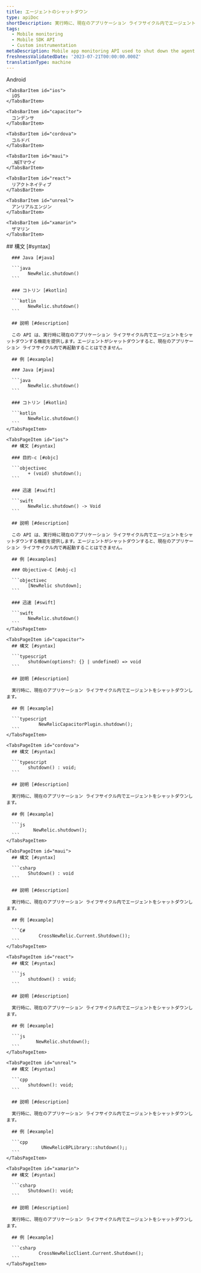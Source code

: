 ```yaml
---
title: エージェントのシャットダウン
type: apiDoc
shortDescription: 実行時に、現在のアプリケーション ライフサイクル内でエージェントをシャットダウンします。
tags:
  - Mobile monitoring
  - Mobile SDK API
  - Custom instrumentation
metaDescription: Mobile app monitoring API used to shut down the agent within the current application lifecycle during runtime.
freshnessValidatedDate: '2023-07-21T00:00:00.000Z'
translationType: machine
---
```


<Tabs>
  <TabsBar>
    <TabsBarItem id="android">
      Android
    </TabsBarItem>

    <TabsBarItem id="ios">
      iOS
    </TabsBarItem>

    <TabsBarItem id="capacitor">
      コンデンサ
    </TabsBarItem>

    <TabsBarItem id="cordova">
      コルドバ
    </TabsBarItem>

    <TabsBarItem id="maui">
      .NETマウイ
    </TabsBarItem>

    <TabsBarItem id="react">
      リアクトネイティブ
    </TabsBarItem>

    <TabsBarItem id="unreal">
      アンリアルエンジン
    </TabsBarItem>

    <TabsBarItem id="xamarin">
      ザマリン
    </TabsBarItem>
  </TabsBar>

  <TabsPages>
    <TabsPageItem id="android">
      ## 構文 [#syntax]

      ### Java [#java]

      ```java
            NewRelic.shutdown()
      ```

      ### コトリン [#kotlin]

      ```kotlin
            NewRelic.shutdown()
      ```

      ## 説明 [#description]

      この API は、実行時に現在のアプリケーション ライフサイクル内でエージェントをシャットダウンする機能を提供します。エージェントがシャットダウンすると、現在のアプリケーション ライフサイクル内で再起動することはできません。

      ## 例 [#example]

      ### Java [#java]

      ```java
            NewRelic.shutdown()
      ```

      ### コトリン [#kotlin]

      ```kotlin
            NewRelic.shutdown()
      ```
    </TabsPageItem>

    <TabsPageItem id="ios">
      ## 構文 [#syntax]

      ### 目的-c [#objc]

      ```objectivec
            + (void) shutdown();
      ```

      ### 迅速 [#swift]

      ```swift
            NewRelic.shutdown() -> Void
      ```

      ## 説明 [#description]

      この API は、実行時に現在のアプリケーション ライフサイクル内でエージェントをシャットダウンする機能を提供します。エージェントがシャットダウンすると、現在のアプリケーション ライフサイクル内で再起動することはできません。

      ## 例 [#examples]

      ### Objective-C [#obj-c]

      ```objectivec
            [NewRelic shutdown];
      ```

      ### 迅速 [#swift]

      ```swift
            NewRelic.shutdown()
      ```
    </TabsPageItem>

    <TabsPageItem id="capacitor">
      ## 構文 [#syntax]

      ```typescript
            shutdown(options?: {} | undefined) => void
      ```

      ## 説明 [#description]

      実行時に、現在のアプリケーション ライフサイクル内でエージェントをシャットダウンします。

      ## 例 [#example]

      ```typescript
                NewRelicCapacitorPlugin.shutdown();
      ```
    </TabsPageItem>

    <TabsPageItem id="cordova">
      ## 構文 [#syntax]

      ```typescript
            shutdown() : void;
      ```

      ## 説明 [#description]

      実行時に、現在のアプリケーション ライフサイクル内でエージェントをシャットダウンします。

      ## 例 [#example]

      ```js
              NewRelic.shutdown();
      ```
    </TabsPageItem>

    <TabsPageItem id="maui">
      ## 構文 [#syntax]

      ```csharp
            Shutdown() : void
      ```

      ## 説明 [#description]

      実行時に、現在のアプリケーション ライフサイクル内でエージェントをシャットダウンします。

      ## 例 [#example]

      ```C#
                CrossNewRelic.Current.Shutdown());
      ```
    </TabsPageItem>

    <TabsPageItem id="react">
      ## 構文 [#syntax]

      ```js
            shutdown() : void;
      ```

      ## 説明 [#description]

      実行時に、現在のアプリケーション ライフサイクル内でエージェントをシャットダウンします。

      ## 例 [#example]

      ```js
               NewRelic.shutdown();
      ```
    </TabsPageItem>

    <TabsPageItem id="unreal">
      ## 構文 [#syntax]

      ```cpp
            shutdown(): void;
      ```

      ## 説明 [#description]

      実行時に、現在のアプリケーション ライフサイクル内でエージェントをシャットダウンします。

      ## 例 [#example]

      ```cpp
                 UNewRelicBPLibrary::shutdown();;
      ```
    </TabsPageItem>

    <TabsPageItem id="xamarin">
      ## 構文 [#syntax]

      ```csharp
            Shutdown(): void;
      ```

      ## 説明 [#description]

      実行時に、現在のアプリケーション ライフサイクル内でエージェントをシャットダウンします。

      ## 例 [#example]

      ```csharp
                CrossNewRelicClient.Current.Shutdown();
      ```
    </TabsPageItem>
  </TabsPages>
</Tabs>